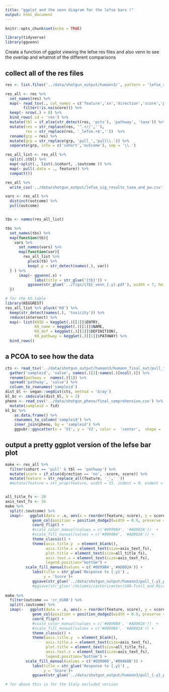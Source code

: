 ```yaml
---
title: "ggplot and the venn diagram for the lefse bars !"
output: html_document
---
```


```r
knitr::opts_chunk$set(echo = TRUE)
```

```r
library(tidyverse)
library(ggvenn)
```

Create a function of ggplot viewing the lefse res files and also venn to see the overlap and whatnot of the different comparisons


## collect all of the res files

```r
res <- list.files('../data/shotgun_output/humann3/', pattern = 'lefse_ready_.+cts.tsv.res$', full.names = T)

res_all <- res %>% 
  set_names(res) %>% 
  map(~ read_tsv(., col_names = c('feature','xx','direction','score','pval')) %>% 
        filter(!is.na(score))) %>% 
  keep(~ nrow(.) > 0) %>% 
  bind_rows(.id = 'res') %>% 
  mutate(tbl = if_else(str_detect(res, 'pcts'), 'pathway', 'taxa')) %>% 
  mutate(res = str_replace(res, '^.+//',''),
         res = str_replace(res, '_lefse.+$',''))  %>% 
  rename(grp = res) %>% 
  mutate(grp = str_replace(grp, 'pull_','pull\\.')) %>% 
  separate(grp, into = c('cohort','outcome'), sep = '\\.')

res_all_list <- res_all %>% 
  split(.$tbl) %>% 
  map(~split(., list(.$cohort, .$outcome )) %>% 
  map(~ pull(.data = ., feature)) %>% 
  compact())

res_all %>% 
  write_csv('../data/shotgun_output/lefse_sig_results_taxa_and_pw.csv')

```


```r
vars <- res_all %>% 
  distinct(outcome) %>% 
  pull(outcome)


tbs <- names(res_all_list)

tbs %>% 
  set_names(tbs) %>% 
  map(function(tb){
    vars %>% 
      set_names(vars) %>% 
      map(function(var){
        res_all_list %>% 
          pluck(tb) %>% 
          keep(.p = str_detect(names(.), var))
  } ) %>% 
      imap(~ ggvenn(.x) +
             labs(title = str_glue('{tb}')) +
          ggsave(str_glue('../figs/{tb}_venn_{.y}.pdf'), width = 7, height = 4))
  })
```

```r
# for the KO table
library(KEGGREST)
res_all_list %>% pluck('KO') %>% 
  keep(str_detect(names(.), 'toxicity')) %>% 
  reduce(intersect) %>% 
  map(~ list(KOID = keggGet(.)[[1]]$ENTRY,
             KO_name = keggGet(.)[[1]]$NAME,
             KO_def = keggGet(.)[[1]]$DEFINITION),
             KO_pathway = keggGet(.)[[1]]$PATHWAY) %>%
  bind_rows()
```


## a PCOA to see how the data

```r
cts <- read_tsv('../data/shotgun_output/humann3/humann_final_out/pull_toxicity_kocts_cpm_unstratified.tsv') %>% 
  gather('sampleid', 'value', names(.)[2]:names(.)[ncol(.)]) %>% 
  rename(pathway =  names(.)[1]) %>% 
  spread('pathway', 'value') %>% 
  column_to_rownames('sampleid')
dist_bl <- vegan::vegdist(cts, method = 'bray')
bl_bc <- cmdscale(dist_bl, k = 2) 
pheno <- read_csv('../data/shotgun_pheno/final_comprehensive.csv') %>% 
  mutate(sampleid = fid)
bl_bc %>% 
    as.data.frame() %>% 
    rownames_to_column('sampleid') %>% 
    inner_join(pheno, by = 'sampleid') %>% 
    ggpubr::ggscatter(x = 'V1', y = 'V2', color =  'center',  shape = 'toxicity') 
```

## output a pretty ggplot version of the lefse bar plot

```r
make <- res_all %>% 
  filter(cohort == 'pull' & tbl == 'pathway') %>% 
  mutate(score = if_else(direction == 'no', -score, score)) %>% 
  mutate(feature = str_replace_all(feature, '_',' ')) 
  #mutate(feature = str_wrap(feature, width = 55, indent = 0, exdent = 0))


all_title_fs <- 20
axis_text_fs <- 16
make %>% 
  split(.$outcome) %>% 
  imap(~   ggplot(data = .x, aes(x = reorder(feature, score), y = score, fill = direction)) +
            geom_col(position = position_dodge2(width = 0.9, preserve = "single")) +
            coord_flip() +
            #scale_color_manual(values = c('#0099B4', '#AD002A'))  +
            #scale_fill_manual(values = c('#0099B4', '#AD002A')) +
            theme_classic() +
            theme(axis.title.y  = element_blank(), 
                  axis.title.x = element_text(size=axis_text_fs),
                  plot.title = element_text(size=all_title_fs),
                  axis.text.x = element_text(size=axis_text_fs),
                  legend.position="bottom") +
         scale_fill_manual(values = c('#0099B4','#AD002A')) +
            labs(title = str_glue('Response to {.y}') ,
                 y = 'Score')+ 
            ggsave(str_glue('../data/shotgun_output/humann3/pull_{.y}_pathway.pdf'), device = 'pdf', width = 8))
            #ggsave(str_glue('/Volumes/castoricenter/CAR-Tcell_and_Microbiota/shotgun_results/NEW_humann3_version/pathway/pull_{.y}_pathway.pdf'), device = 'pdf', width = 12))
            
make %>% 
  filter(outcome == 'cr_d100') %>% 
  split(.$outcome) %>% 
  imap(~   ggplot(data = .x, aes(x = reorder(feature, score), y = score, fill = direction)) +
            geom_col(position = position_dodge2(width = 0.9, preserve = "single")) +
            coord_flip() +
            #scale_color_manual(values = c('#0099B4', '#AD002A'))  +
            #scale_fill_manual(values = c('#0099B4', '#AD002A')) +
            theme_classic() +
            theme(axis.title.y  = element_blank(), 
                  axis.title.x = element_text(size=axis_text_fs),
                  plot.title = element_text(size=all_title_fs),
                  axis.text.x = element_text(size=axis_text_fs),
                  legend.position="bottom") +
         scale_fill_manual(values = c('#ED0000','#00468B')) +
            labs(title = str_glue('Response to {.y}') ,
                 y = 'Score')+ 
            ggsave(str_glue('../data/shotgun_output/humann3/pull_{.y}_pathway.pdf'), device = 'pdf', width = 8))

# for above this is for the Italy excluded version 
```
